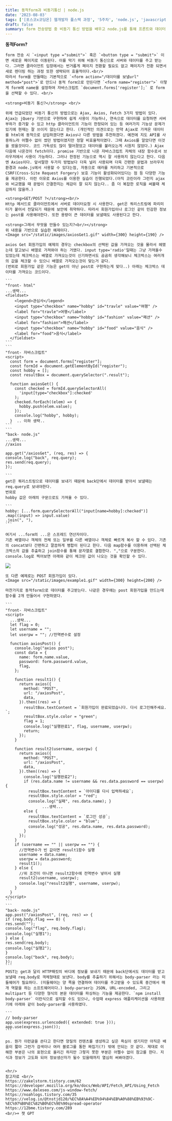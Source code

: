 ```yaml
---
title: 동적form과 비동기통신 | node.js
date: '2023-08-03'
tags: ['[포스코x코딩온] 웹개발자 풀스택 과정', '5주차', 'node.js', 'javascript']
draft: false
summary: form 전송방법 중 비동기 통신 방법을 배우고 node.js를 통해 프론트와 데이터 통신방법을 배움.
---
```


<strong>동적Form?</strong>

    form 전송 시 `<input type ="submit">` 혹은 `<button type = "submit">` 이면 새로운 페이지로 이동된다. 이를 막기 위해 비동기 통신으로 서버와 데이터를 주고 받는다. 그러면 클라이언트 입장에서는 번거롭게 페이지 전환할 필요도 없고 페이지가 전환 되면서 새로 렌더링 하는 과정 또한 생략되어 효율적이다.<br/>
    따라서 form을 만들때는 기본적으로 `<form action="/데이터를 보낼url" method="post">`로 만드나 동적 form으로 만든다면 `<form name="register">` 이렇게 form에 name을 설정하여 자바스크립트 `document.forms['register'];` 로 form을 선택할 수 있다. <br/>

    <strong>비동기 통신?</strong> <br/>

    위에 언급되었던 비동기 통신의 방법으로는 Ajax, Axios, Fetch 3가지 방법이 있다. Ajax는 jQuery 기반으로 구현하여 쉽게 사용이 가능하나, 연속으로 데이터를 요청하면 서버 부하가 증가할 수 있고 http 클라이언트의 기능이 한정되어 있는 등 여러가지 기능상 문제가 있기에 현재는 잘 쓰이지 않는다고 한다. (개인적인 의견으로는 만약 Ajax로 가져온 데이터를 html에 동적으로 삽입하겠다면 Axios나 다른 방법을 추천하겠다. 예전에 지도 API를 사용하느라 어쩔수 없이 썼던 방법이였지만 정말 비효율적이였다. 그때 Axios를 알았다면 이것을 썼을것이다. 코드 가독성도 많이 떨어졌었고 데이터를 불러오는게 시원치 않았다.) Ajax 다음에 나온것이 fetch이다. promise 기반으로 나온 자바스크립트 자체의 내장 함수로서 브라우저에서 사용이 가능하다. 그러나 한정된 기능으로 역시 잘 사용하지 않는다고 한다. 다음엔 Axios이다. 앞서말한 두가지 방법보다 더욱 널리 사용되며 더욱 간편한 문법과 브라우저 환경과 node.js에서 사용할 수 있다는점, 자동으로 에러를 처리하고 기본적으로 CSRF(Cross-Site Request Forgery) 보호 기능이 활성화되어있다는 점 등 다양한 기능을 제공한다. 이런 이유로 Axios를 이용한 실습이 진행되었다.(아직 코린이라 그런지 ajax와 비교했을 때 문법이 간결한지는 체감이 잘 되지 않는다.. 좀 더 복잡한 로직을 써볼때 체감하지 않을까.)

    <strong>GET/POST ?</strong><br/>
    Http 메서드로 클라이언트에서 서버로 데이터요청 시 사용한다. get은 쿼리스트링에 파리미터가 붙어서 전달되기 때문에 보안에 취약하다. 따라서 회원가입이나 로그인 같이 민감한 정보는 post를 사용해야한다. 또한 용량이 큰 데이터를 보낼때도 사용된다고 한다.

    <strong>그래서 무엇을 만들수 있는지?<br/></strong>
    위 내용을 기반으로 실습한 예제이다.
    <Image src="/static/images/axiosGet1.gif" width={300} height={190} />

    axios Get 회원가입의 예제의 경우는 checkbox의 선택된 값을 가져오는 것을 몰라서 헤맸는데 알고보니 배열로 가져와야 하는 거였다. input type='radio'일때는 그냥 가져올수 있었는데 체크박스는 배열로 가져오는것이 신기하면서도 곰곰히 생각해보니 체크박스는 여러개의 값을 체크할 수 있으니 배열로 가져오는것이 맞는거 같다.
    (번외로 회원가입 같은 기능은 get이 아닌 post로 구현하는게 맞다..) 아래는 체크박스 데이터를 가져오는 코드이다.

    ```
    "front- html"
    ...생략...
    <fieldset>
        <legend>관심사</legend>
        <input type="checkbox" name="hobby" id="travle" value="여행" />
        <label for="travle">여행</label>
        <input type="checkbox" name="hobby" id="fashion" value="패션" />
        <label for="fashion">패션</label>
        <input type="checkbox" name="hobby" id="food" value="음식" />
        <label for="food">음식</label>
      </fieldset>
    ```
    ```
    "front- 자바스크립트"
    <script>
      const form = document.forms["register"];
      const formId = document.getElementById("register");
      const hobby = [];
      const resultBox = document.querySelector(".result");

      function axiosGet() {
        const checked = formId.querySelectorAll(
          'input[type="checkbox"]:checked'
        );
        checked.forEach((elem) => {
          hobby.push(elem.value);
        });
        console.log("hobby", hobby);
      }  .. 이하 생략..
    ```
    ```
    "back- node.js"
    ...생략...
    //axios

    app.get("/axiosGet", (req, res) => {
    console.log("back", req.query);
    res.send(req.query);
    });

    ```
    get은 쿼리스트링으로 데이터를 보내기 때문에 back단에서 데이터를 받아서 보낼때는 req.query로 보내야한다.
    번외로
    hobby 값은 아래의 구문으로도 가져올 수 있다.

    ```
    hobby: [...form.querySelectorAll("input[name=hobby]:checked")]
    .map((input) => input.value)
    .join(", "),
    ```

    여기서 ...form의 ...은 스프레드 연산자이다.
    기존 배열이나 객체의 전체 또는 일부를 다른 배열이나 객체로 빠르게 복사 할 수 있다. 기존의 concat보다 간편하고 깔끔하게 병합이 된다고 한다. 다음 map함수를 이용하여 선택된 체크박스의 값을 추출하고 join함수를 통해 문자열로 결합한다. ","으로 구분한다.
    console.log로 찍어보면 아래와 같이 체크된 값이 나오는 것을 확인할 수 있다.

<Image src="/static/images/hobby.png" width={300} height={180} />

    또 다른 예제로는 POST 회원가입이 있다.
    <Image src="/static/images/example1.gif" width={300} height={200} />

    마찬가지로 동적form으로 데이터를 주고받는다. 나같은 경우에는 post 회원가입을 만드는데 함수를 2개 만들어서 구현하였다.

    ```
    "front- 자바스크립트"
    <script>
      ...생략...
      let flag = 0;
      let username = "";
      let userpw = ""; //전역변수로 설정

      function axiosPost() {
        console.log("axios post");
        const data = {
          name: form.name.value,
          password: form.password.value,
          flag,
        };

        function result1() {
          return axios({
            method: "POST",
            url: "/axiosPost",
            data,
          }).then((res) => {
            resultBox.textContent = `회원가입이 완료되었습니다. 다시 로그인해주세요. `;
            resultBox.style.color = "green";
            flag = 1;
            console.log("실행완료1", flag, username, userpw);
            return;
          });
        }

        function result2(username, userpw) {
          return axios({
            method: "POST",
            url: "/axiosPost",
            data,
          }).then((res) => {
            console.log("실행완료2");
            if (res.data.name != username && res.data.password == userpw) {
              resultBox.textContent = `아이디를 다시 입력하세요`;
              resultBox.style.color = "red";
              console.log("실패", res.data.name); }
                    ...생략...
            else {
              resultBox.textContent = `로그인 성공`;
              resultBox.style.color = "blue";
              console.log("성공", res.data.name, res.data.password);
            }
          });
        }
        if (username == "" || userpw == "") {
          //전역변수가 빈 값이면 result1함수 실행
          username = data.name;
          userpw = data.password;
          result1();
        } else {
          //위 조건이 아니면 result2함수에 전역변수 넣어서 실행
          result2(username, userpw);
          console.log("result2실행", username, userpw);
        }
      }
    </script>
    ```
    ```
    "back- node.js"
    app.post("/axiosPost", (req, res) => {
    if (req.body.flag === 0) {
    res.send("");
    console.log("flag", req.body.flag);
    console.log("실행1");
    } else {
    res.send(req.body);
    console.log("실행2");
    }
    console.log("back", req.body);
    });
    ```
    POST는 get과 달리 HTTP패킷의 바디에 정보를 보내기 때문에 back단에서도 데이터를 받고 보낼때 req.body로 객체형태로 보낸다. body를 추출하기 위해서는 body-parser 라는 미들웨어가 필요하다. (미들웨어는 양 쪽을 연결하여 데이터를 주고받을 수 있도록 중간에서 매개 역할을 하는 소프트웨어이다.) body-parser는 JSON, URL-encoded, 그리고 multipart 등 다양한 형식의 본문 데이터를 파싱하는 기능을 제공한다. `npm install body-parser` 이런식으로 설치할 수도 있으나, 수업때 express 애플리케이션을 사용하였기에 아래와 같이 body-parser를 사용하였다.

    ```
    // body-parser
    app.use(express.urlencoded({ extended: true }));
    app.use(express.json());
    ```

    ps. 뭔가 이런글을 쓴다고 한다면 양질의 컨텐츠를 생성하고 싶은 욕심이 생기지만 아직은 배움이 짧아 그런가 검색이나 여러 블로그를 통한 짜집기(?) 밖에 안되는 것 같다. 제대로 이해한 부분은 나의 표현으로 올리긴 하지만 그렇지 못한 부분은 어쩔수 없이 참고를 한다. 지식과 정보가 고도화 되어 정보생산자가 될수 있을때까지 열심히 써봐야겠다.


    <hr/>
    참고자료 <br/>
    https://zakelstorm.tistory.com/62
    https://developer.mozilla.org/ko/docs/Web/API/Fetch_API/Using_Fetch
    https://www.daleseo.com/js-window-fetch/
    https://noahlogs.tistory.com/35
    https://velog.io/@tnstjd120/%EC%8A%A4%ED%94%84%EB%A0%88%EB%93%9C-%EC%97%B0%EC%82%B0%EC%9E%90spread-operator
    https://12bme.tistory.com/289
    <br/>+ 챗 GPT
